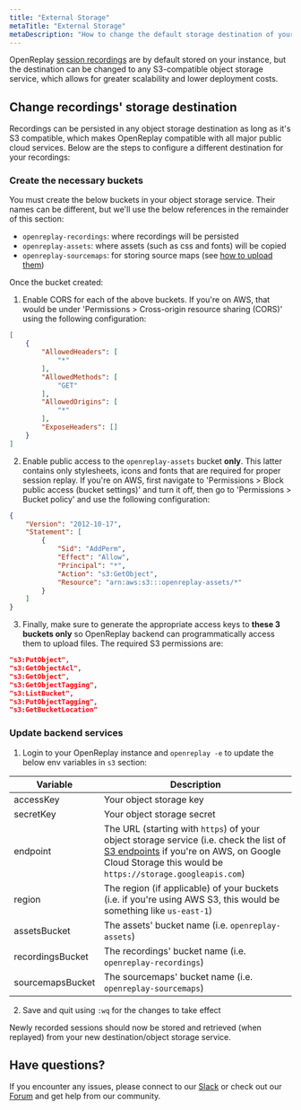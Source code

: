 ```yaml
---
title: "External Storage"
metaTitle: "External Storage"
metaDescription: "How to change the default storage destination of your recordings."
---
```


OpenReplay [session recordings](/configuration/cleanup-storage#recordingstorage) are by default stored on your instance, but the destination can be changed to any S3-compatible object storage service, which allows for greater scalability and lower deployment costs.

## Change recordings' storage destination

Recordings can be persisted in any object storage destination as long as it's S3 compatible, which makes OpenReplay compatible with all major public cloud services. Below are the steps to configure a different destination for your recordings:

### Create the necessary buckets

You must create the below buckets in your object storage service. Their names can be different, but we'll use the below references in the remainder of this section:
- `openreplay-recordings`: where recordings will be persisted
- `openreplay-assets`: where assets (such as css and fonts) will be copied
- `openreplay-sourcemaps`: for storing source maps (see [how to upload them](/installation/upload-sourcemaps))

Once the bucket created: 

1. Enable CORS for each of the above buckets. If you're on AWS, that would be under 'Permissions > Cross-origin resource sharing (CORS)' using the following configuration:

```json
[
    {
        "AllowedHeaders": [
            "*"
        ],
        "AllowedMethods": [
            "GET"
        ],
        "AllowedOrigins": [
            "*"
        ],
        "ExposeHeaders": []
    }
]
```

2. Enable public access to the `openreplay-assets` bucket **only**. This latter contains only stylesheets, icons and fonts that are required for proper session replay. If you're on AWS, first navigate to 'Permissions > Block public access (bucket settings)' and turn it off, then go to 'Permissions > Bucket policy' and use the following configuration:

```json
{
    "Version": "2012-10-17",
    "Statement": [
        {
            "Sid": "AddPerm",
            "Effect": "Allow",
            "Principal": "*",
            "Action": "s3:GetObject",
            "Resource": "arn:aws:s3:::openreplay-assets/*"
        }
    ]
}
```

3. Finally, make sure to generate the appropriate access keys to **these 3 buckets only** so OpenReplay backend can programmatically access them to upload files. The required S3 permissions are:

```json
"s3:PutObject",
"s3:GetObjectAcl",
"s3:GetObject",
"s3:GetObjectTagging",
"s3:ListBucket",
"s3:PutObjectTagging",
"s3:GetBucketLocation"
```

### Update backend services

1. Login to your OpenReplay instance and `openreplay -e` to update the below env variables in `s3` section:

| Variable | Description |
|----------|-------------|
| accessKey | Your object storage key |
| secretKey | Your object storage secret |
| endpoint | The URL (starting with `https`) of your object storage service (i.e. check the list of [S3 endpoints](https://docs.aws.amazon.com/general/latest/gr/s3.html) if you're on AWS, on Google Cloud Storage this would be `https://storage.googleapis.com`) |
| region | The region (if applicable) of your buckets (i.e. if you're using AWS S3, this would be something like `us-east-1`) |
| assetsBucket | The assets' bucket name (i.e. `openreplay-assets`)  |
| recordingsBucket | The recordings' bucket name (i.e. `openreplay-recordings`) |
| sourcemapsBucket | The sourcemaps' bucket name (i.e. `openreplay-sourcemaps`) |

2. Save and quit using `:wq` for the changes to take effect

Newly recorded sessions should now be stored and retrieved (when replayed) from your new destination/object storage service.

## Have questions?

If you encounter any issues, please connect to our [Slack](https://slack.openreplay.com) or check out our [Forum](https://forum.openreplay.com) and get help from our community.
